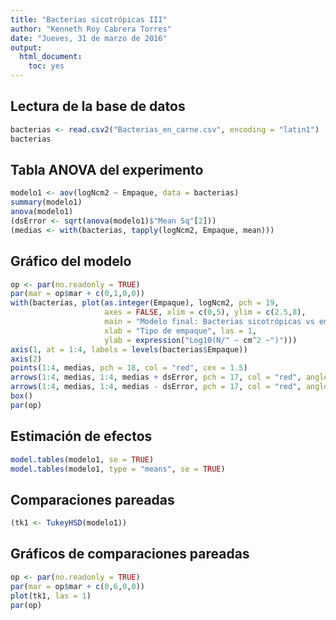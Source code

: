 ```yaml
---
title: "Bacterias sicotrópicas III"
author: "Kenneth Roy Cabrera Torres"
date: "Jueves, 31 de marzo de 2016"
output: 
  html_document: 
    toc: yes
---
```




## Lectura de la base de datos
```r
bacterias <- read.csv2("Bacterias_en_carne.csv", encoding = "latin1")
bacterias
```



## Tabla ANOVA del experimento
```r
modelo1 <- aov(logNcm2 ~ Empaque, data = bacterias)
summary(modelo1)
anova(modelo1)
(dsError <- sqrt(anova(modelo1)$"Mean Sq"[2]))
(medias <- with(bacterias, tapply(logNcm2, Empaque, mean)))
```


## Gráfico del modelo
```r
op <- par(no.readonly = TRUE)
par(mar = op$mar + c(0,1,0,0))
with(bacterias, plot(as.integer(Empaque), logNcm2, pch = 19,
                     axes = FALSE, xlim = c(0,5), ylim = c(2.5,8),
                     main = "Modelo final: Bacterias sicotrópicas vs empaque",
                     xlab = "Tipo de empaque", las = 1,
                     ylab = expression("Log10(N/" ~ cm^2 ~")")))
axis(1, at = 1:4, labels = levels(bacterias$Empaque))
axis(2)
points(1:4, medias, pch = 18, col = "red", cex = 1.5)
arrows(1:4, medias, 1:4, medias + dsError, pch = 17, col = "red", angle = 90)
arrows(1:4, medias, 1:4, medias - dsError, pch = 17, col = "red", angle = 90)
box()
par(op)
```

## Estimación de efectos
```r
model.tables(modelo1, se = TRUE)
model.tables(modelo1, type = "means", se = TRUE)
```


## Comparaciones pareadas
```r
(tk1 <- TukeyHSD(modelo1))
```



## Gráficos de comparaciones pareadas
```r
op <- par(no.readonly = TRUE) 
par(mar = op$mar + c(0,6,0,0))
plot(tk1, las = 1)
par(op)
```


